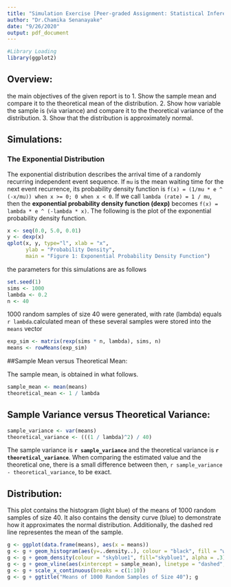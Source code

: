 ```yaml
---
title: "Simulation Exercise [Peer-graded Assignment: Statistical Inference Course Project]"
author: "Dr.Chamika Senanayake"
date: "9/26/2020"
output: pdf_document
---
```


```r
#Library Loading
library(ggplot2)
```
## Overview:
the main objectives of the given report is to
1. Show the sample mean and compare it to the theoretical mean of the distribution.
2. Show how variable the sample is (via variance) and compare it to the theoretical variance of the distribution.
3. Show that the distribution is approximately normal.

## Simulations:

### The Exponential Distribution
The exponential distribution describes the arrival time of a randomly recurring independent event sequence. If `mu` is the mean waiting time for the next event recurrence, its probability density function is `f(x) = (1/mu * e ^ (-x/mu)) when x >= 0; 0 when x < 0`. If we call `lambda (rate) = 1 / mu`, then the **exponential probability density function (dexp)** becomes `f(x) = lambda * e ^ (-lambda * x)`. The following is the plot of the exponential probability density function.

```r
x <- seq(0.0, 5.0, 0.01)
y <- dexp(x)
qplot(x, y, type="l", xlab = "x", 
      ylab = "Probability Density",
      main = "Figure 1: Exponential Probability Density Function")
```

the parameters for this simulations are as follows
```r
set.seed(1)
sims <- 1000
lambda <- 0.2
n <- 40

```
 1000 random samples of size 40 were generated, with rate (lambda) equals `r lambda`.calculated mean of these several samples were stored into the `means` vector 
```r
exp_sim <- matrix(rexp(sims * n, lambda), sims, n)
means <- rowMeans(exp_sim)
```

##Sample Mean versus Theoretical Mean:

The sample mean, is obtained in what follows.

```r
sample_mean <- mean(means)
theoretical_mean <- 1 / lambda
```

## Sample Variance versus Theoretical Variance: 

```r
sample_variance <- var(means)
theoretical_variance <- (((1 / lambda)^2) / 40)
```

The sample variance is **`r sample_variance`** and the theoretical variance is **`r theoretical_variance`**. When comparing the estimated value and the theoretical one, there is a small difference between then, `r sample_variance - theoretical_variance`, to be exact.

## Distribution:

This plot contains the histogram (light blue) of the means of 1000 random samples of size 40. It also contains the density curve (blue) to demonstrate how it approximates the normal distribution. Additionally, the dashed red line representes the mean of the sample.

```r
g <- ggplot(data.frame(means), aes(x = means))
g <- g + geom_histogram(aes(y=..density..), colour = "black", fill = "white", binwidth = lambda)
g <- g + geom_density(colour = "skyblue1", fill="skyblue1", alpha = .3)
g <- g + geom_vline(aes(xintercept = sample_mean), linetype = "dashed", size = 2, colour = "red")
g <- g + scale_x_continuous(breaks = c(1:10))
g <- g + ggtitle("Means of 1000 Random Samples of Size 40"); g
```